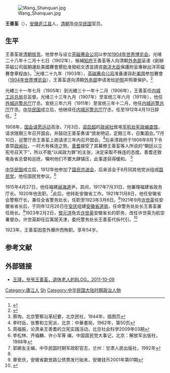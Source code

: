 [[File:Wang_Shanquan.jpg|thumb]]

'''王善荃'''（{{bd|1869年||1923年|}}），[[安徽|安徽]][[庐江县|庐江县]]人，[[清朝|清朝]]及[[中华民国|中华民国]]官员。

==生平==
王善荃是[[清朝|清朝]][[拔贡|拔贡]]。他曾参与设立[[茶磁赛会公司|茶磁赛会公司]]以参加[[1904年世界博览会|1904年世界博览会]]。光绪二十八年十二月十七日（1902年），候補[[知府|知府]]王善荃等人向清朝[[外务部|外务部]]呈递《創辦茶磁公司屆期運赴美國賽會懇批准發給文憑並請咨[[南洋大臣|南洋大臣]]保護附呈專辦出洋茶磁賽會章程由》。<ref>{{Cite web |url=http://catalog.digitalarchives.tw/item/00/0c/ad/3c.html |title=件名：創辦茶磁公司屆期運赴美國賽會懇批准發給文憑並請咨南洋大臣保護附呈專辦出洋茶磁賽會章程由，中央研究院近代史研究所，館藏號：02-20-002-01-043 |accessdate=2012-02-25 |archive-date=2016-03-04 |archive-url=https://web.archive.org/web/20160304121341/http://catalog.digitalarchives.tw/item/00/0c/ad/3c.html |dead-url=no }}</ref>光绪二十九年（1903年），[[茶磁赛会公司|茶磁赛会公司]]准备運貨赴[[美国|美国]]参加賽會（[[1904年世界博览会|1904年世界博览会]]），王善荃遂向清朝[[外务部|外务部]]申请发给[[护照|护照]]并照章保护。<ref>{{Cite web |url=http://catalog.digitalarchives.tw/item/00/0c/ad/41.html |title=件名：王善荃等創辦茶磁公司屆期運貨赴美賽會請發給護照並照章保護由，中央研究院近代史研究所，館藏號：02-20-002-02-001 |accessdate=2012-02-25 |archive-date=2016-03-04 |archive-url=https://web.archive.org/web/20160304082717/http://catalog.digitalarchives.tw/item/00/0c/ad/41.html |dead-url=no }}</ref>

光緖三十一年七月（1905年）到光緖三十一年十二月（1906年），王善荃任[[内城工巡总局|内城工巡总局]]总监督。光绪三十三年九月（1907年）至宣统三年六月（1911年），他任[[外城巡警总厅|外城巡警总厅]]厅丞。宣统三年六月（1911年）至宣统三年十二月，他任[[内城巡警总厅|内城巡警总厅]]厅丞。[[中华民国|中华民国]]成立后，他继续任[[内城巡警总厅|内城巡警总厅]]厅丞，任至1912年4月13日辞任。<ref>蔡恂，北京警察沿革纪要，北京民社，1944年，插图页</ref>

1908年，[[国会请愿运动|国会请愿运动]]高涨，7月3日，[[梁启超|梁启超]]的[[政闻社|政闻社]]致电[[军机处|军机处]][[宪政编查馆|宪政编查馆]]，请求限期三年召开国会。并鼓动王善荃奏请“颁发明诏，定期三年，召集国会。”7月10日，巡警厅丞王善荃上疏请求三年内召开国会。<ref>李时岳，张謇和立宪派，北京：中華書局，1962年，第50页</ref>后来清政府于1908年8月下令查禁[[政闻社|政闻社]]，一时大有株连之势。[[善耆|善耆]]接受了其幕僚王善荃等人所说的“朝廷以立宪号召天下”，所以不能“以闻政为罪”的主张，决定采取不株连的态度。善耆还致电各省总督和巡抚，嘱咐他们不要大肆镇压，此事遂获得缓和。 <ref>周福振，论肃亲王善耆的立宪实践活动，北京社会科学2009年03期</ref>

[[中华民国|中华民国]]成立后，1912年他参加了[[国民共进会|国民共进会]]，后来该会于8月同其他党派组成[[國民黨_(1912年－1913年)|国民党]]，他任国民党参议。<ref>李松林、齐福麟、许小军等 编，中国国民党大事记，北京：解放军出版社，1988年</ref>

1915年4月27日，他任福建[[闽海道|闽海道]]尹。其间，1917年7月31日，他署理福建省政务厅长。1920年他去职。<ref name=gqy>郭卿友主编，中华民国时期军政职官志，兰州：甘肃人民出版社，1992年</ref>此后，他转赴安徽省工作。1921年11月8日，他任安徽省会警察厅长，兼任全省警务处长，任职至1923年3月6日。<ref name=gqy/>1921年9月[[许世英|许世英]]任安徽省省长后，于同年12月26日在[[安庆|安庆]]组建[[安徽省道局|安徽省道局]]，任命警务处处长王善荃兼任局长。<ref>章安庆，安徽省歙昱路公债票发行始末，安徽钱币2001年第01期</ref>1923年2月2日，[[黎元洪|黎元洪]]免去[[许世英|许世英]]安徽省长的职务，改任许世英为航空署督办。许世英卸任后寓居天津，委托警务处长王善荃代拆代引。<ref>{{Cite web |url=http://smdt.fj-archives.org.cn/Csmdt/renwujujiao/765.Html |title=王庆云，许世英：主政安徽 举步维艰，福建省档案局（馆），2008-10-9 |accessdate=2012-02-25 |archiveurl=https://web.archive.org/web/20100922163024/http://smdt.fj-archives.org.cn/Csmdt/renwujujiao/765.Html |archivedate=2010-09-22 |deadurl=yes }}</ref>

1923年，王善荃因意外爆炸而殉职。享年54岁。

==参考文献==
{{reflist}}

==外部链接==
*[http://blog.sina.com.cn/s/blog_477a105d010101zi.html 王瑾，爷爷王善荃，退休老人的BLOG，2011-10-09] {{Wayback|url=http://blog.sina.com.cn/s/blog_477a105d010101zi.html |date=20160304125748 }}

{{DEFAULTSORT:Wang王}}
[[Category:廬江人|Category:廬江人]]
[[Category:王姓|Sh]]
[[Category:中华民国大陆时期政治人物|Category:中华民国大陆时期政治人物]]